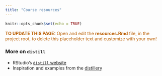 ```yaml
---
title: "Course resources"
---
```


```r
knitr::opts_chunk$set(echo = TRUE)
```

<p style="color: #ba5e00"><b>TO UPDATE THIS PAGE:</b> Open and edit the <b>resources.Rmd</b> file, in the project root, to delete this placeholder text and customize with your own!</p>

### More on `distill`

-   RStudio's [`distill` website](https://rstudio.github.io/distill/)
-   Inspiration and examples from the [distillery](https://distillery.rbind.io/showcase.html)

